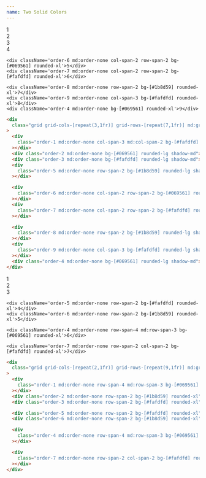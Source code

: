 ```yaml
---
name: Two Solid Colors
---
```



<div className='flex flex-row flex-wrap items-center justify-center gap-2 pb-8'>
  <Badge
    text='#fafdfd'
    color='bg-[#fafdfd]'
    textColor='text-zinc-800'
    client:load
  />
  <Badge text='#069561' color='bg-[#069561]' client:load />
  <Badge text='#1b8d59' color='bg-[#1b8d59]' client:load />
</div>

<div className='flex items-center justify-center p-4 bg-[#c8d2dc] rounded-xl'>
  <div className='grid grid-cols-[repeat(3,1fr)] grid-rows-[repeat(7,1fr)] md:grid-cols-[repeat(5,1fr)] md:grid-rows-[repeat(4,1fr)] gap-x-3 gap-y-4 w-full min-h-[500px] content-bento text-zinc-800'>
    <div className='order-1 md:order-none col-span-3 md:col-span-2 bg-[#fafdfd] rounded-xl'>1</div>
    <div className='order-2 md:order-none bg-[#069561] rounded-xl'>2</div>
    <div className='order-3 md:order-none bg-[#fafdfd] rounded-xl'>3</div>
    <div className='order-5 md:order-none row-span-2 bg-[#1b8d59] rounded-xl'>4</div>

    <div className='order-6 md:order-none col-span-2 row-span-2 bg-[#069561] rounded-xl'>5</div>
    <div className='order-7 md:order-none col-span-2 row-span-2 bg-[#fafdfd] rounded-xl'>6</div>

    <div className='order-8 md:order-none row-span-2 bg-[#1b8d59] rounded-xl'>7</div>
    <div className='order-9 md:order-none col-span-3 bg-[#fafdfd] rounded-xl'>8</div>
    <div className='order-4 md:order-none bg-[#069561] rounded-xl'>9</div>

  </div>
</div>

<CodeBlock client:load>

```html
<div
  class="grid grid-cols-[repeat(3,1fr)] grid-rows-[repeat(7,1fr)] md:grid-cols-[repeat(5,1fr)] md:grid-rows-[repeat(4,1fr)] gap-x-3 gap-y-4 w-full min-h-[500px]"
>
  <div
    class="order-1 md:order-none col-span-3 md:col-span-2 bg-[#fafdfd] rounded-lg shadow-md"
  ></div>
  <div class="order-2 md:order-none bg-[#069561] rounded-lg shadow-md"></div>
  <div class="order-3 md:order-none bg-[#fafdfd] rounded-lg shadow-md"></div>
  <div
    class="order-5 md:order-none row-span-2 bg-[#1b8d59] rounded-lg shadow-md"
  ></div>

  <div
    class="order-6 md:order-none col-span-2 row-span-2 bg-[#069561] rounded-lg shadow-md"
  ></div>
  <div
    class="order-7 md:order-none col-span-2 row-span-2 bg-[#fafdfd] rounded-lg shadow-md"
  ></div>

  <div
    class="order-8 md:order-none row-span-2 bg-[#1b8d59] rounded-lg shadow-md"
  ></div>
  <div
    class="order-9 md:order-none col-span-3 bg-[#fafdfd] rounded-lg shadow-md"
  ></div>
  <div class="order-4 md:order-none bg-[#069561] rounded-lg shadow-md"></div>
</div>
```

</CodeBlock>

<div className='flex items-center justify-center p-4 bg-[#c8d2dc] rounded-xl'>
  <div className='grid grid-cols-[repeat(2,1fr)] grid-rows-[repeat(9,1fr)] md:grid-cols-[repeat(3,1fr)] md:grid-rows-[repeat(6,1fr)] gap-x-3 gap-y-4 w-full min-h-[500px] content-bento text-zinc-800'>
    <div className='order-1 md:order-none row-span-4 md:row-span-3 bg-[#069561] rounded-xl'>1</div>
    <div className='order-2 md:order-none row-span-2 bg-[#1b8d59] rounded-xl'>2</div>
    <div className='order-3 md:order-none row-span-2 bg-[#fafdfd] rounded-xl'>3</div>

    <div className='order-5 md:order-none row-span-2 bg-[#fafdfd] rounded-xl'>4</div>
    <div className='order-6 md:order-none row-span-2 bg-[#1b8d59] rounded-xl'>5</div>

    <div className='order-4 md:order-none row-span-4 md:row-span-3 bg-[#069561] rounded-xl'>6</div>

    <div className='order-7 md:order-none row-span-2 col-span-2 bg-[#fafdfd] rounded-xl'>7</div>

  </div>
</div>

<CodeBlock client:load>

```html
<div
  class="grid grid-cols-[repeat(2,1fr)] grid-rows-[repeat(9,1fr)] md:grid-cols-[repeat(3,1fr)] md:grid-rows-[repeat(6,1fr)] gap-x-3 gap-y-4 w-full min-h-[500px]"
>
  <div
    class="order-1 md:order-none row-span-4 md:row-span-3 bg-[#069561] rounded-xl"
  ></div>
  <div class="order-2 md:order-none row-span-2 bg-[#1b8d59] rounded-xl"></div>
  <div class="order-3 md:order-none row-span-2 bg-[#fafdfd] rounded-xl"></div>

  <div class="order-5 md:order-none row-span-2 bg-[#fafdfd] rounded-xl"></div>
  <div class="order-6 md:order-none row-span-2 bg-[#1b8d59] rounded-xl"></div>

  <div
    class="order-4 md:order-none row-span-4 md:row-span-3 bg-[#069561] rounded-xl"
  ></div>

  <div
    class="order-7 md:order-none row-span-2 col-span-2 bg-[#fafdfd] rounded-xl"
  ></div>
</div>
```

</CodeBlock>
